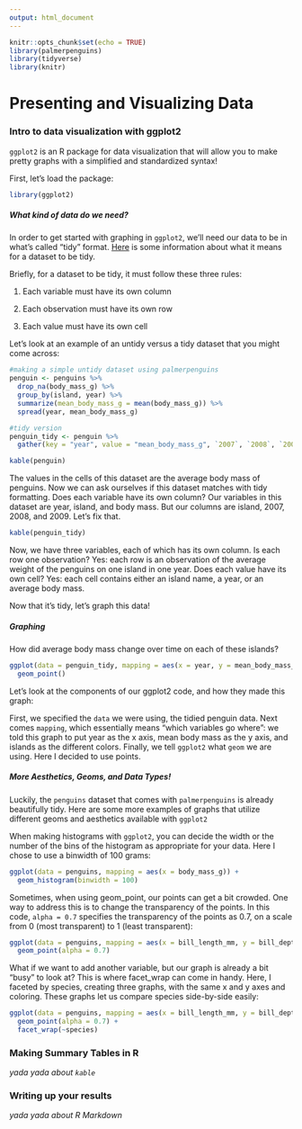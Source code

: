 ```yaml
---
output: html_document
---
```


```r
knitr::opts_chunk$set(echo = TRUE)
library(palmerpenguins)
library(tidyverse)
library(knitr)
```

# Presenting and Visualizing Data

### Intro to data visualization with ggplot2

`ggplot2` is an R package for data visualization that will allow you to make pretty graphs with a simplified and standardized syntax!

First, let's load the package:

```r
library(ggplot2)
```

##### What kind of data do we need?

In order to get started with graphing in `ggplot2`, we'll need our data to be in what's called "tidy" format. [Here](https://cran.r-project.org/web/packages/tidyr/vignettes/tidy-data.html) is some information about what it means for a dataset to be tidy. 

Briefly, for a dataset to be tidy, it must follow these three rules:

1. Each variable must have its own column

2. Each observation must have its own row

3. Each value must have its own cell

Let's look at an example of an untidy versus a tidy dataset that you might come across:

```r
#making a simple untidy dataset using palmerpenguins
penguin <- penguins %>%
  drop_na(body_mass_g) %>%
  group_by(island, year) %>%
  summarize(mean_body_mass_g = mean(body_mass_g)) %>%
  spread(year, mean_body_mass_g)

#tidy version
penguin_tidy <- penguin %>%
  gather(key = "year", value = "mean_body_mass_g", `2007`, `2008`, `2009`)
```

```r
kable(penguin)
```

The values in the cells of this dataset are the average body mass of penguins. Now we can ask ourselves if this dataset matches with tidy formatting. Does each variable have its own column? Our variables in this dataset are year, island, and body mass. But our columns are island, 2007, 2008, and 2009. Let's fix that.

```r
kable(penguin_tidy)
```

Now, we have three variables, each of which has its own column. Is each row one observation? Yes: each row is an observation of the average weight of the penguins on one island in one year. Does each value have its own cell? Yes: each cell contains either an island name, a year, or an average body mass.

Now that it's tidy, let's graph this data!

##### Graphing

How did average body mass change over time on each of these islands?

```r
ggplot(data = penguin_tidy, mapping = aes(x = year, y = mean_body_mass_g, color = island)) +
  geom_point()
```

Let's look at the components of our ggplot2 code, and how they made this graph:

First, we specified the `data` we were using, the tidied penguin data. Next comes `mapping`, which essentially means "which variables go where": we told this graph to put year as the x axis, mean body mass as the y axis, and islands as the different colors. Finally, we tell `ggplot2` what `geom` we are using. Here I decided to use points. 

##### More Aesthetics, Geoms, and Data Types!

Luckily, the `penguins` dataset that comes with `palmerpenguins` is already beautifully tidy. Here are some more examples of graphs that utilize different geoms and aesthetics available with `ggplot2`

When making histograms with `ggplot2`, you can decide the width or the number of the bins of the histogram as appropriate for your data. Here I chose to use a binwidth of 100 grams:

```r
ggplot(data = penguins, mapping = aes(x = body_mass_g)) +
  geom_histogram(binwidth = 100)
```

Sometimes, when using geom_point, our points can get a bit crowded. One way to address this is to change the transparency of the points. In this code, `alpha = 0.7` specifies the transparency of the points as 0.7, on a scale from 0 (most transparent) to 1 (least transparent):

```r
ggplot(data = penguins, mapping = aes(x = bill_length_mm, y = bill_depth_mm, color = sex)) +
  geom_point(alpha = 0.7)
```

What if we want to add another variable, but our graph is already a bit "busy" to look at? This is where facet_wrap can come in handy. Here, I faceted by species, creating three graphs, with the same x and y axes and coloring. These graphs let us compare species side-by-side easily:

```r
ggplot(data = penguins, mapping = aes(x = bill_length_mm, y = bill_depth_mm, color = sex)) +
  geom_point(alpha = 0.7) +
  facet_wrap(~species)
```

### Making Summary Tables in R

_yada yada about `kable`_

### Writing up your results

_yada yada about R Markdown_
